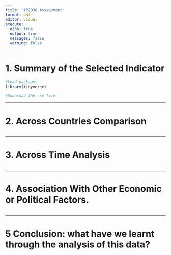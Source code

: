 ```yaml
---
title: "IP2038 Assessment"
format: pdf
editor: visual
execute:
  echo: true
  output: true
  messages: false
  warning: false
---
```


<!-- More information on how to complete the different components of the assignment at https://stefanopagliari.info/Notes/IP2038+Assessment+Guidance+2022-23 -->

# 1. Summary of the Selected Indicator

<!-- Approx 300-400 words + 1 visualization or summary table-->

```r
#Load packages
library(tidyverse)

#Download the csv file


```

------------------------------------------------------------------------

# 2. Across Countries Comparison

<!-- Approx 300-400 words + 1 visualization -->

```r
 

```

------------------------------------------------------------------------

# 3. Across Time Analysis

<!-- Approx 300-400 words + 1 visualization-->

```r
  

 
```

------------------------------------------------------------------------

# 4. Association With Other Economic or Political Factors.

<!-- Approx 300-400 words + 1 visualization-->

```r



```

------------------------------------------------------------------------

# 5 Conclusion: what have we learnt through the analysis of this data?

<!-- Approx 200-300 words-->
